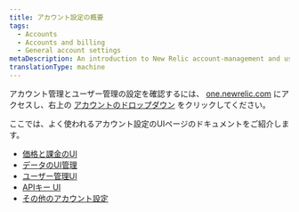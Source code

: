 ```yaml
---
title: アカウント設定の概要
tags:
  - Accounts
  - Accounts and billing
  - General account settings
metaDescription: An introduction to New Relic account-management and user-management settings.
translationType: machine
---
```


アカウント管理とユーザー管理の設定を確認するには、 [one.newrelic.com](https://one.newrelic.com) にアクセスし、右上の [アカウントのドロップダウン](/docs/using-new-relic/welcome-new-relic/get-started/glossary/#account-dropdown) をクリックしてください。

ここでは、よく使われるアカウント設定のUIページのドキュメントをご紹介します。

* [価格と課金のUI](/docs/accounts/accounts-billing/new-relic-one-pricing-billing/billing-ui)
* [データのUI管理](/docs/data-apis/manage-data/manage-your-data)
* [ユーザー管理UI](/docs/accounts/original-accounts-billing/original-users-roles/overview-user-models/#docs)
* [APIキー UI](/docs/apis/intro-apis/new-relic-api-keys)
* [その他のアカウント設定](/docs/accounts/accounts-billing/general-account-settings)